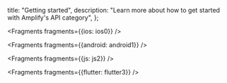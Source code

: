   title: "Getting started",
  description: "Learn more about how to get started with Amplify's API category",
};


<Fragments fragments={{ios: ios0}} />


<Fragments fragments={{android: android1}} />


<Fragments fragments={{js: js2}} />


<Fragments fragments={{flutter: flutter3}} />
